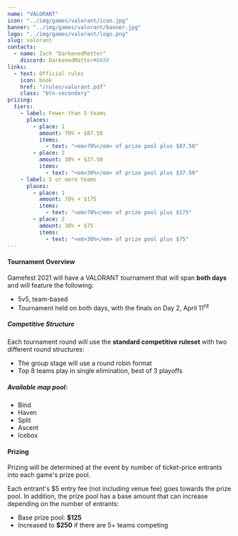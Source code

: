 ```yaml
---
name: "VALORANT"
icon: "../img/games/valorant/icon.jpg"
banner: "../img/games/valorant/banner.jpg"
logo: "../img/games/valorant/logo.png"
slug: valorant
contacts:
  - name: Zach "DarkenedMatter"
    discord: DarkenedMatter#6850
links:
  - text: Official rules
    icon: book
    href: "/rules/valorant.pdf"
    class: "btn-secondary"
prizing:
  tiers:
    - label: Fewer than 5 teams
      places:
        - place: 1
          amount: 70% + $87.50
          items:
            - text: "<em>70%</em> of prize pool plus $87.50"
        - place: 2
          amount: 30% + $37.50
          items:
            - text: "<em>30%</em> of prize pool plus $37.50"
    - label: 5 or more teams
      places:
        - place: 1
          amount: 70% + $175
          items:
            - text: "<em>70%</em> of prize pool plus $175"
        - place: 2
          amount: 30% + $75
          items:
            - text: "<em>30%</em> of prize pool plus $75"
---
```


#### Tournament Overview

Gamefest 2021 will have a VALORANT tournament that will span **both days** and will feature the following:

- 5v5, team-based
- Tournament held on both days, with the finals on Day 2, April 11<sup>rd</sup>

##### Competitive Structure

Each tournament round will use the **standard competitive ruleset** with two different round structures:

- The group stage will use a round robin format
- Top 8 teams play in single elimination, best of 3 playoffs

##### Available map pool:

- Bind
- Haven
- Split
- Ascent
- Icebox

<Section>

#### Prizing

Prizing will be determined at the event by number of ticket-price entrants into each game's prize pool.

Each entrant's $5 entry fee (not including venue fee) goes towards the prize pool. In addition, the prize pool has a base amount that can increase depending on the number of entrants:

- Base prize pool: **$125**
- Increased to **$250** if there are 5+ teams competing

<MultiPrizing tiers={props.prizing.tiers} /></Section>
<Section><Contact contacts={props.contacts} /></Section>

